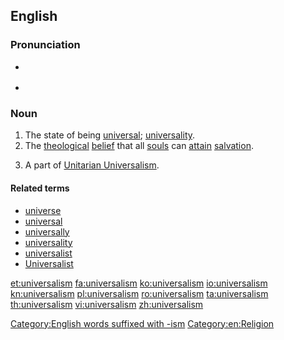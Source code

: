 {{also|Universalism}}
==English==
{{wikipedia}}
{{Wikiquote}}

===Pronunciation===
* {{a|US}} {{IPA|/ˌjuːnəˈvɝsəlˌɪzəm/|lang=en}}
* {{a|UK}} {{IPA|/ˌjuːnɪˈvɜːsəlˌɪzəm/|lang=en}}

===Noun===
{{en-noun|~}}

# The state of being [[universal]]; [[universality]].
# The [[theological]] [[belief]] that all [[soul]]s can [[attain]] [[salvation]].
# {{rfc-sense}} A part of [[Unitarian Universalism]].

====Related terms====
* [[universe]]
* [[universal]]
* [[universally]]
* [[universality]]
* [[universalist]]
* [[Universalist]]

[[Category:English words suffixed with -ism]]
[[Category:en:Religion]]

[[et:universalism]]
[[fa:universalism]]
[[ko:universalism]]
[[io:universalism]]
[[kn:universalism]]
[[pl:universalism]]
[[ro:universalism]]
[[ta:universalism]]
[[th:universalism]]
[[vi:universalism]]
[[zh:universalism]]